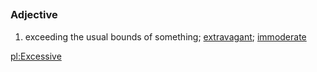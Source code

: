 =={{en}}==
===Adjective===
# exceeding the usual bounds of something; [[extravagant]]; [[immoderate]]

[[pl:Excessive]]